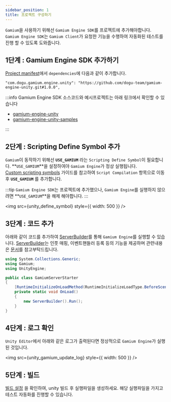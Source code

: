 ```yaml
---
sidebar_position: 1
title: 프로젝트 구성하기
---
```



`Gamium`을 사용하기 위해선 `Gamium Engine SDK`를 프로젝트에 추가해야합니다.
`Gamium Engine SDK`는 `Gamium Client`가 요청한 기능을 수행하여 자동화된 테스트를 진행 할 수 있도록 도와줍니다.

## 1단계 : Gamium Engine SDK 추가하기

[Project manifest](https://docs.unity3d.com/Manual/upm-manifestPrj.html)애서 `dependencies`에 다음과 같이 추가합니다.

```
"com.dogu.gamium.engine.unity": "https://github.com/dogu-team/gamium-engine-unity.git#1.0.0",
```

:::info
Gamium Engine SDK 소스코드와 예시프로젝트는 아래 링크에서 확인할 수 있습니다

- [gamium-engine-unity](https://github.com/dogu-team/gamium-engine-unity)
- [gamium-engine-unity-samples](https://github.com/dogu-team/gamium-engine-unity-samples)

:::

## 2단계 : Scripting Define Symbol 추가

`Gamium`이 동작하기 위해선 **`USE_GAMIUM`** 라는 `Scripting Define Symbol`이 필요합니다. **`USE_GAMIUM`**을 설정하여야 `Gamium Engine`가 정상 실행됩니다.  
[Custom scripting symbols](https://docs.unity3d.com/Manual/CustomScriptingSymbols.html) 가이드를 참고하여 `Script Compilation` 항목으로 이동 후 **`USE_GAMIUM`** 를 추가합니다.

:::tip
`Gamium Engine SDK`는 프로젝트에 추가했으나, `Gamium Engine`를 실행하지 않으려면 **`USE_GAMIUM`**을 해제 해야합니다.
:::

<img src={unity_define_symbol} style={{ width: 500 }} />

## 3단계 : 코드 추가

아래와 같이 코드를 추가하여 [ServerBuilder](server-configuration)를 통해 `Gamium Engine`를 실행할 수 있습니다.
[ServerBuilder](server-configuration)는 인풋 매핑, 이벤트핸들러 등록 등의 기능을 제공하며 관련내용은 [문서](server-configuration)를 참고부탁드립니다.

```csharp
using System.Collections.Generic;
using Gamium;
using UnityEngine;

public class GamiumServerStarter
{
    [RuntimeInitializeOnLoadMethod(RuntimeInitializeLoadType.BeforeSceneLoad)]
    private static void OnLoad()
    {
        new ServerBuilder().Run();
    }
}
```

## 4단계 : 로그 확인

`Unity Editor`에서 아래와 같은 로그가 출력된다면 정상적으로 `Gamium Engine`가 실행된 것입니다.

<img src={unity_gamium_update_log} style={{ width: 500 }} />

## 5단계 : 빌드

[빌드 설정](https://docs.unity3d.com/Manual/BuildSettings.html) 을 확인하여, unity 빌드 후 실행파일을 생성하세요.
해당 실행파일을 가지고 테스트 자동화를 진행할 수 있습니다.

